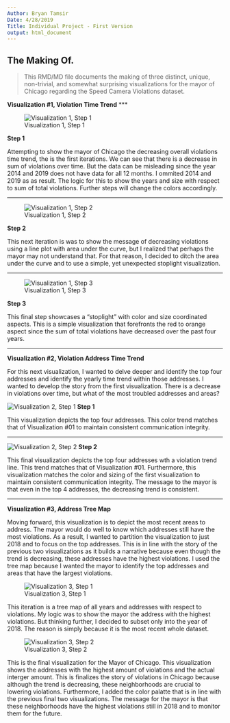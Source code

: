 ---
Author: Bryan Tamsir
Date: 4/28/2019
Title: Individual Project - First Version
output: html_document
---

## The Making Of. 

> This RMD/MD file documents the making of three distinct, unique, non-trivial, and somewhat surprising visualizations for the mayor of Chicago regarding the Speed Camera Violations dataset. 

**Visualization #1, Violation Time Trend** 
*** 

![Visualization 1, Step 1](/Images/V1s1.png)


**Step 1** 

Attempting to show the mayor of Chicago the decreasing overall violations time trend, the is the first iterations. We can see that there is a decrease in sum of violations over time. But the data can be misleading since the year 2014 and 2019 does not have data for all 12 months. I ommited 2014 and 2019 as as result. The logic for this to show the years and size with respect to sum of total violations. Further steps will change the colors accordingly. 

***

![Visualization 1, Step 2](/Images/V1S2.png)

**Step 2** 

This next iteration is was to show the message of decreasing violations using a line plot with area under the curve, but I realized that perhaps the mayor may not understand that. For that reason, I decided to ditch the area under the curve and to use a simple, yet unexpected stoplight visualization. 

***

![Visualization 1, Step 3](/Images/V1S3.png)

**Step 3** 

This final step showcases a "stoplight" with color and size coordinated aspects. This is a simple visualization that forefronts the red to orange aspect since the sum of total violations have decreased over the past four years. 

*** 

**Visualization #2, Violation Address Time Trend** 

For this next visualization, I wanted to delve deeper and identify the top four addresses and identify the yearly time trend within those addresses. I wanted to develop the story from the first visualization. There is a decrease in violations over time, but what of the most troubled addresses and areas? 

![Visualization 2, Step 1](/Images/V2S2.png)
**Step 1**

This visualization depicts the top four addresses. This color trend matches that of Visualization #01 to maintain consistent communication integrity. 

*** 

![Visualization 2, Step 2](/Images/V2S3.png)
**Step 2**

This final visualization depicts the top four addresses wth a violation trend line. This trend matches that of Visualization #01. Furthermore, this visualization matches the color and sizing of the first visualization to maintain consistent communication integrity. The message to the mayor is that even in the top 4 addresses, the decreasing trend is consistent. 

***

**Visualization #3, Address Tree Map** 

Moving forward, this visualization is to depict the most recent areas to address. The mayor would do well to know which addresses still have the most violations. As a result, I wanted to partition the visualization to just 2018 and to focus on the top addresses. This is in line with the story of the previous two visualizations as it builds a narrative because even though the trend is decreasing, these addresses have the highest violations. I used the tree map because I wanted the mayor to identify the top addresses and areas that have the largest violations. 

![Visualization 3, Step 1](/Images/V3S2.png)

This iteration is a tree map of all years and addresses with respect to violations. My logic was to show the mayor the address with the highest violations. But thinking further, I decided to subset only into the year of 2018. The reason is simply because it is the most recent whole dataset. 


![Visualization 3, Step 2](/Images/V3S3.png)

This is the final visualization for the Mayor of Chicago. This visualization shows the addresses with the highest amount of violations and the actual interger amount. This is finalizes the story of violations in Chicago because although the trend is decreasing, these neighborhoods are crucial to lowering violations. Furthermore, I added the color palatte that is in line with the previous final two visualizations. The message for the mayor is that these neighborhoods have the highest violations still in 2018 and to monitor them for the future. 


